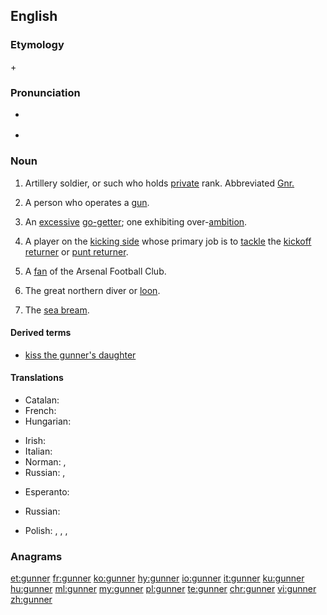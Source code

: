 {{also|Gunner}}
==English==

===Etymology===
{{etyl|enm|en}} {{term|gun|lang=enm}} + {{term|-er|lang=enm}}

===Pronunciation===
* {{a|UK}} {{IPA|/ɡʌn.ə(ɹ)/|lang=en}}
* {{rhymes|ʌnə(r)|lang=en}}

===Noun===
{{en-noun}}

# {{context|military|lang=en}} Artillery soldier, or such who holds [[private]] rank. Abbreviated [[Gnr.]]
# A person who operates a [[gun]].
# {{context|figuratively|lang=en}} An [[excessive]] [[go-getter]]; one exhibiting over-[[ambition]].
# {{context|American football|lang=en}} A player on the [[kicking side]] whose primary job is to [[tackle]] the [[kickoff returner]] or [[punt returner]].
# {{context|UK|slang|soccer|lang=en}} A [[fan]] of the Arsenal Football Club.
# The great northern diver or [[loon]].
# {{context|UK|Ireland|dialect|lang=en}} The [[sea bream]].

====Derived terms====
* [[kiss the gunner's daughter]]

====Translations====
{{trans-top|artillery soldier}}
* Catalan: {{t|ca|artiller|m}}
* French: {{t+|fr|artilleur|m}}
* Hungarian: {{t+|hu|tüzér}}
{{trans-mid}}
* Irish: {{t|ga|gunnadóir|m}}
* Italian: {{t|it|artigliere|m}}
* Norman: {{t|nrf|canonnyi|m}}, {{t|nrf|artilleu|m}}
* Russian: {{t+|ru|артиллери́ст|m|sc=Cyrl}}, {{t+|ru|стрело́к|m|sc=Cyrl}}
{{trans-bottom}}

{{trans-top|someone that operates a gun}}
* Esperanto: {{t|eo|pafisto}}
{{trans-mid}}
* Russian: {{t+|ru|стрело́к|m|sc=Cyrl}}
{{trans-bottom}}

{{trans-top|a fan of Arsenal}}
* Polish: {{t|pl|Kanonier|m}}, {{t|pl|Kanonierka|f}}, {{t|pl|Arsenalczyk|m}}, {{t|pl|Arsenalka|f}}
{{trans-mid}}
{{trans-bottom}}

===Anagrams===

[[et:gunner]]
[[fr:gunner]]
[[ko:gunner]]
[[hy:gunner]]
[[io:gunner]]
[[it:gunner]]
[[ku:gunner]]
[[hu:gunner]]
[[ml:gunner]]
[[my:gunner]]
[[pl:gunner]]
[[te:gunner]]
[[chr:gunner]]
[[vi:gunner]]
[[zh:gunner]]